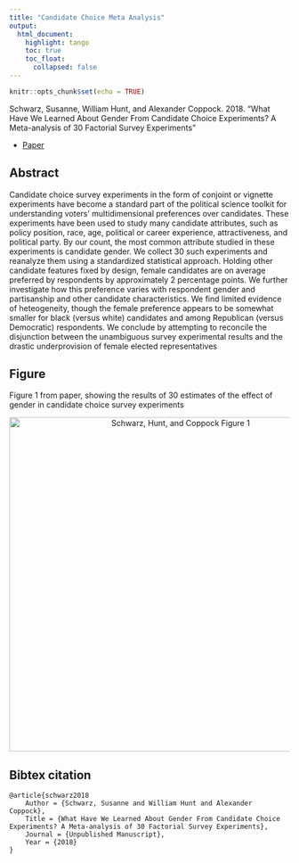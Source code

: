 ```yaml
---
title: "Candidate Choice Meta Analysis"
output: 
  html_document:
    highlight: tango
    toc: true
    toc_float:
      collapsed: false
---
```


```r
knitr::opts_chunk$set(echo = TRUE)
```

Schwarz, Susanne, William Hunt, and Alexander Coppock. 2018. “What Have We Learned About Gender From Candidate Choice Experiments? A Meta-analysis of 30 Factorial Survey Experiments” 

- [Paper](papers/SHC_gender.pdf)

## Abstract

Candidate choice survey experiments in the form of conjoint or vignette experiments have become a standard part of the political science toolkit for understanding voters' multidimensional preferences over candidates. These experiments have been used to study many candidate attributes, such as policy position, race, age, political or career experience, attractiveness, and political party. By our count, the most common attribute studied in these experiments is candidate gender. We collect 30 such experiments and reanalyze them using a standardized statistical approach. Holding other candidate features fixed by design, female candidates are on average preferred by respondents by approximately 2 percentage points. We further investigate how this preference varies with respondent gender and partisanship and other candidate characteristics. We find limited evidence of heteogeneity, though the female preference appears to be somewhat smaller for black (versus white) candidates and among Republican (versus Democratic) respondents. We conclude by attempting to reconcile the disjunction between the unambiguous survey experimental results and the drastic underprovision of female elected representatives

## Figure

Figure 1 from paper, showing the results of 30 estimates of the effect of gender in candidate choice survey experiments

<center><img src="images/SHC_gender_fig.png" alt="Schwarz, Hunt, and Coppock Figure 1" width="600"></center>

## Bibtex citation

```
@article{schwarz2018
	Author = {Schwarz, Susanne and William Hunt and Alexander Coppock},
	Title = {What Have We Learned About Gender From Candidate Choice Experiments? A Meta-analysis of 30 Factorial Survey Experiments},
	Journal = {Unpublished Manuscript},
	Year = {2018}
}
```
